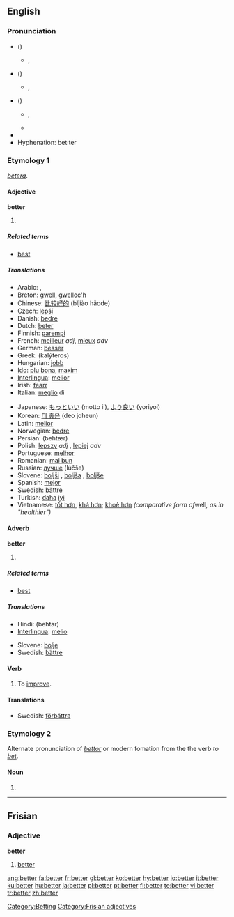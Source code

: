 {{wikipedia|dab=better}}
==English==

{{rank|going|knew|seen|207|better|name|among|done}}

===Pronunciation===
*(''{{RP}}'')
**{{IPA|/ˈbɛt.ə/}}, {{SAMPA|/"bEt.@/}}
*(''{{AusE}}'')
**{{IPA|/ˈbet.ə/}}, {{SAMPA|/"bet.@/}}
*(''{{GenAm}}'')
**{{IPA|/ˈbɛt.ɚ/}}, {{SAMPA|/"bEt.@`/}}
**{{audio|en-us-better.ogg|Audio (US)}}
*{{rhymes|ɛtə(r)}}
*Hyphenation: bet·ter

===Etymology 1===
{{OE.}} ''[[betera]]''.

====Adjective====
'''better'''

# {{comparative of|[[good]] or [[well]]|lang=English|POS=adjective}}

=====Related terms=====
*[[best]]

=====Translations=====
{{trans-top|comparative of the adjectives ''good'' or ''well''}}
*Arabic: {{ARchar|[[افضل|أفضل]]}} {{unicode|(’áfɖal)}}, {{ARchar|[[احسن|أحسن]]}} {{unicode|(’áħsan)}}
*[[Breton]]: [[gwell]], [[gwelloc'h]]
*Chinese: [[比较好的]] (bǐjiào hǎode)
*Czech: [[lepší]]
*Danish: [[bedre]]
*Dutch: [[beter]]
*Finnish: [[parempi]]
*French: [[meilleur]] ''adj'', [[mieux]] ''adv''
*German: [[besser]]
*Greek: {{t|el|καλύτερος|m|}} (kalýteros)
*Hungarian: [[jobb]]
*[[Ido]]: [[plu bona]], [[maxim]]
*[[Interlingua]]: [[melior]]
*Irish: [[fearr]]
*Italian: [[meglio]] di
{{trans-mid}}
*Japanese: [[もっと]][[いい]] (motto ii), [[より良い]] (yoriyoi)
*Korean: [[더 좋은]] (deo joheun)
*Latin: [[melior]]
*Norwegian: [[bedre]]
*Persian: {{FAchar|[[بهتر|بِهتَر]]}} (behtær)
*Polish: [[lepszy]] ''adj'' {{m}}, [[lepiej]] ''adv''
*Portuguese: [[melhor]]
*Romanian: [[mai bun]]
*Russian: [[лучше]] (lúčše)
*Slovene: [[boljši]] {{m}}, [[boljša]] {{f}}, [[boljše]] {{n}}
*Spanish: [[mejor]]
*Swedish: [[bättre]]
*Turkish: [[daha]] [[iyi]]
*Vietnamese: [[tốt hơn]], [[khá hơn]]; [[khoẻ hơn]] ''(comparative form of ''well'', as in "healthier")''
{{trans-bottom}}

====Adverb====
'''better'''

# {{comparative of|[[well]]|lang=English|POS=adverb}}

=====Related terms=====
*[[best]]

=====Translations=====
{{trans-top|comparative form of the adverb ''well''}}
*Hindi: (behtar)
*[[Interlingua]]: [[melio]]
{{trans-mid}}
*Slovene: [[bolje]]
*Swedish: [[bättre]]
{{trans-bottom}}

====Verb====
{{en-verb|betters|bettering|bettered|bettered}}

# To [[improve]].

====Translations====
{{rfc-level|Translations at L3+ (AutoFormat would have corrected level of Translations)}}
{{trans-top|to improve}}
{{trans-mid}}
*Swedish: [[förbättra]]
{{trans-bottom}}

===Etymology 2===
Alternate pronunciation of ''[[bettor]]'' or modern fomation from the the verb ''to [[bet]]''.

====Noun====
{{en-noun}}

# {{alternative spelling of|[[bettor]]}}

[[Category:Betting]]

----

==Frisian==

===Adjective===
'''better'''

# [[#English|better]]

[[Category:Frisian adjectives]]

[[ang:better]]
[[fa:better]]
[[fr:better]]
[[gl:better]]
[[ko:better]]
[[hy:better]]
[[io:better]]
[[it:better]]
[[ku:better]]
[[hu:better]]
[[ja:better]]
[[pl:better]]
[[pt:better]]
[[fi:better]]
[[te:better]]
[[vi:better]]
[[tr:better]]
[[zh:better]]